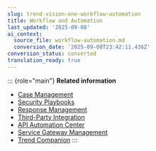 ```yaml
---
slug: trend-vision-one-workflow-automation
title: Workflow and Automation
last_updated: '2025-09-08'
ai_context:
  source_file: workflow-automation.md
  conversion_date: '2025-09-08T23:42:11.436Z'
conversion_status: converted
translation_ready: true
---
```


::: {role="main"}
**Related information**

- [Case Management](case-management.md "Keep track of incident investigations, procedures, and supplemental information for threat alerts and risk events.")
- [Security Playbooks](security-playbooks.md "Automate a wide variety of actions, from assessment of your environment to remediation actions.")
- [Response Management](response-management.md "The Response Management app allows you to take actions and track the actions you have taken on your environment using the Trend Vision One console.")
- [Third-Party Integration](third-party-integration.md "Trend Vision One enables integrations with key third-party applications and services, allowing you to analyze data from multiple sources and increase visibility into your security.")
- [API Automation Center](api-automation-center.md "Automate and integrate your detection and response with the Trend Vision One APIs.")
- [Service Gateway Management](service-gateway-management.md "A Service Gateway appliance can bridge your on-premises or third-party products through use of specialized services.")
- [Trend Companion](companion.md "Analyze, investigate, and respond to incidents and alerts using the power of AI.")
:::

